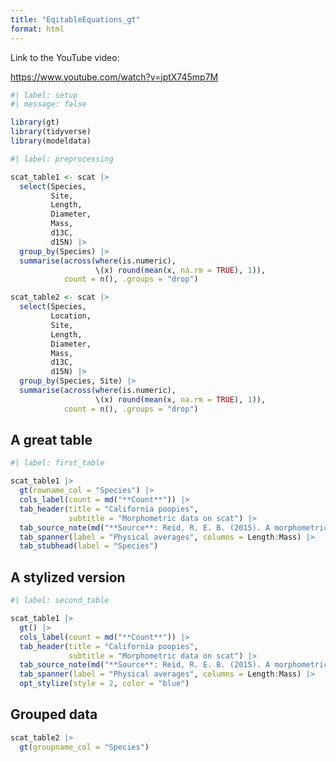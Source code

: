```yaml
---
title: "EqitableEquations_gt"
format: html
---
```


Link to the YouTube video:

<https://www.youtube.com/watch?v=jptX745mp7M>

```r
#| label: setup
#| message: false

library(gt)
library(tidyverse)
library(modeldata)
```

```r
#| label: preprocessing

scat_table1 <- scat |> 
  select(Species,
         Site,
         Length,
         Diameter,
         Mass,
         d13C,
         d15N) |> 
  group_by(Species) |> 
  summarise(across(where(is.numeric),
                   \(x) round(mean(x, na.rm = TRUE), 1)),
            count = n(), .groups = "drop")

scat_table2 <- scat |> 
  select(Species,
         Location,
         Site,
         Length,
         Diameter,
         Mass,
         d13C,
         d15N) |> 
  group_by(Species, Site) |> 
  summarise(across(where(is.numeric),
                   \(x) round(mean(x, na.rm = TRUE), 1)),
            count = n(), .groups = "drop")
```

## A great table

```r
#| label: first_table

scat_table1 |> 
  gt(rowname_col = "Species") |> 
  cols_label(count = md("**Count**")) |> 
  tab_header(title = "California poopies", 
             subtitle = "Morphometric data on scat") |> 
  tab_source_note(md("**Source**: Reid, R. E. B. (2015). A morphometric modeling approach to distinguishing among bobcat, coyote and gray fox scats. *Wildlife Biology*, 21(5), 254-262")) |> 
  tab_spanner(label = "Physical averages", columns = Length:Mass) |> 
  tab_stubhead(label = "Species")
```

## A stylized version

```r
#| label: second_table

scat_table1 |> 
  gt() |> 
  cols_label(count = md("**Count**")) |> 
  tab_header(title = "California poopies", 
             subtitle = "Morphometric data on scat") |> 
  tab_source_note(md("**Source**: Reid, R. E. B. (2015). A morphometric modeling approach to distinguishing among bobcat, coyote and gray fox scats. *Wildlife Biology*, 21(5), 254-262")) |> 
  tab_spanner(label = "Physical averages", columns = Length:Mass) |> 
  opt_stylize(style = 2, color = "blue")
```

## Grouped data

```r
scat_table2 |> 
  gt(groupname_col = "Species")
```






